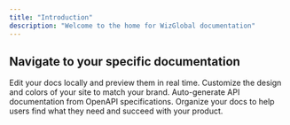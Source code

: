 ```yaml
---
title: "Introduction"
description: "Welcome to the home for WizGlobal documentation"
---
```


## Navigate to your specific documentation

<Columns cols={2}>
  <Card
    title="UnitMaster Documentation"
    icon="book"
    href="/unitmaster/introduction"
  >
    Edit your docs locally and preview them in real time.
  </Card>
  <Card
    title="Client Portal Documentation"
    icon="computer"
    href="/client-portal/introduction"
  >
    Customize the design and colors of your site to match your brand.
  </Card>
  <Card
    title="WizGlobal API Documentation"
    icon="terminal"
    href="/api/introduction"
  >
    Auto-generate API documentation from OpenAPI specifications.
  </Card>
    <Card
    title="Infrastructure Documentation"
    icon="robot"
    href="/infrastructure/introduction"
  >
    Organize your docs to help users find what they need and succeed with your product.
  </Card>
</Columns>
